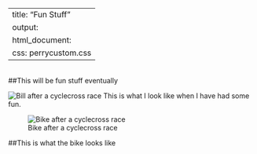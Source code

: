 
---
title: "Fun Stuff"
output:
  html_document:
    css: perrycustom.css
---
<br>
##This will be fun stuff eventually

![Bill after a cyclecross race](images/wlp_postrace.jpg)
This is what I look like when I have had some fun.

![Bike after a cyclecross race](images/wlbike.jpg)

##This is what the bike looks like

<!-- Global Site Tag (gtag.js) - Google Analytics -->
<script async src="https://www.googletagmanager.com/gtag/js?id=UA-88373117-3"></script>
<script>
  window.dataLayer = window.dataLayer || [];
  function gtag(){dataLayer.push(arguments)};
  gtag('js', new Date());

  gtag('config', 'UA-88373117-3');
</script>


